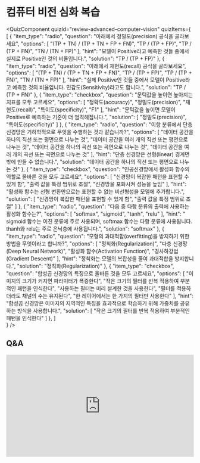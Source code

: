 # 컴퓨터 비전 심화 복습


<QuizComponent quizId="review-advanced-computer-vision" quizItems={
[
    {
        "item_type": "radio",
        "question": "아래에서 정밀도(precision) 공식을 골라보세요",
        "options": [
            "(TP + TN) / (TP + TN + FP + FN)",
            "TP / (TP + FP)",
            "TP / (TP + FN)",
            "TN / (TN + FP)"
        ],
        "hint": "모델이 Positive라고 예측한 것들 중에서 실제로 Positive인 것의 비율입니다.",
        "solution": "TP / (TP + FP)"
    },
    {
        "item_type": "radio",
        "question": "아래에서 재현도(recall) 공식을 골라보세요",
        "options": [
            "(TP + TN) / (TP + TN + FP + FN)",
            "TP / (TP + FP)",
            "TP / (TP + FN)",
            "TN / (TN + FP)"
        ],
        "hint": "실제 Positive인 것들 중에서 모델이 Positive라고 예측한 것의 비율입니다. 민감도(Sensitivity)라고도 합니다.",
        "solution": "TP / (TP + FN)"
    },
   {
        "item_type": "checkbox",
        "question": "문턱값을 높이면 높아지는 지표를 모두 고르세요",
        "options": [
            "정확도(accuracy)",
            "정밀도(precision)",
            "재현도(recall)",
            "특이도(specificity)",
            "F1"
        ],
        "hint": "문턱값을 높이면 모델이 Positive로 예측하는 기준이 더 엄격해집니다.",
        "solution": [
            "정밀도(precision)",
            "특이도(specificity)"
        ]
    },
    {
        "item_type": "radio",
        "question": "이항 분류에서 단층신경망은 기하학적으로 무엇을 수행하는 것과 같습니까?",
        "options": [
            "데이터 공간을 하나의 직선 또는 평면으로 나누는 것",
            "데이터 공간을 여러 개의 직선 또는 평면으로 나누는 것",
            "데이터 공간을 하나의 곡선 또는 곡면으로 나누는 것",
            "데이터 공간을 여러 개의 곡선 또는 곡면으로 나누는 것"
        ],
        "hint": "단층 신경망은 선형(linear) 경계면밖에 만들 수 없습니다.",
        "solution": "데이터 공간을 하나의 직선 또는 평면으로 나누는 것"
    },
    {
        "item_type": "checkbox",
        "question": "인공신경망에서 활성화 함수의 역할로 올바른 것을 모두 고르세요",
        "options": [
            "신경망이 복잡한 패턴을 표현할 수 있게 함",
            "출력 값을 특정 범위로 조절",
            "신경망을 포화시켜 성능을 높임"
        ],
        "hint": "활성화 함수는 선형 변환만으로는 표현할 수 없는 비선형성을 모델에 추가합니다.",
        "solution": [
            "신경망이 복잡한 패턴을 표현할 수 있게 함",
            "출력 값을 특정 범위로 조절"
        ]
    },
    {
        "item_type": "radio",
        "question": "다음 중 다항 분류의 출력에 사용하는 활성화 함수는?",
        "options": [
            "softmax",
            "sigmoid",
            "tanh",
            "relu"
        ],
        "hint": " sigmoid 함수는 이진 분류에 주로 사용되며, softmax 함수는 다항 분류에 사용됩니다. thanh와 relu는 주로 은닉층에 사용됩니다.",
        "solution": "softmax"
    },
    {
        "item_type": "radio",
        "question": "모형의 과대적합(overfitting)을 방지하기 위한 방법을 무엇이라고 합니까?",
        "options": [
            "정칙화(Regularization)",
            "다층 신경망(Deep Neural Network)",
            "활성화 함수(Activation Function)",
            "경사하강법(Gradient Descent)"
        ],
        "hint": "정칙화는 모델의 복잡성을 줄여 과대적합을 방지합니다.",
        "solution": "정칙화(Regularization)"
    },
    {
        "item_type": "checkbox",
        "question": "합성곱 신경망의 특징으로 올바른 것을 모두 고르세요",
        "options": [
            "이미지의 크기가 커지면 파라미터가 폭증한다",
            "작은 크기의 필터를 반복 적용하여 부분적인 패턴을 인식한다",
            "사용하는 필터는 미리 설계한 것을 사용한다",
            "필터를 적용하더라도 채널의 수는 유지된다",
            "한 레이어에서는 한 가지의 필터만 사용한다"
        ],
        "hint": "합성곱 신경망은 이미지의 지역적인 특징을 효과적으로 학습하기 위해 가중치를 공유하는 방식을 사용합니다.",
        "solution": [
            "작은 크기의 필터를 반복 적용하여 부분적인 패턴을 인식한다"
        ]
    },
]    
} />


## Q&A
<iframe src="https://tally.so/embed/wbOOKg?alignLeft=1&hideTitle=1&transparentBackground=1&dynamicHeight=0" loading="lazy" width="100%" height="274" frameborder="0" marginheight="0" marginwidth="0" title="Q&A"></iframe>